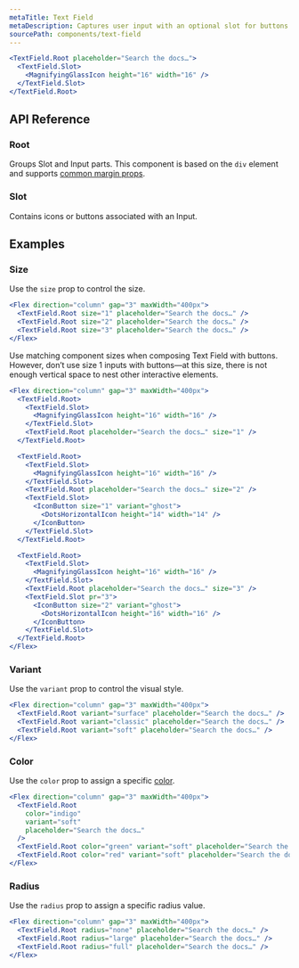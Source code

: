 ```yaml
---
metaTitle: Text Field
metaDescription: Captures user input with an optional slot for buttons and icons.
sourcePath: components/text-field
---
```


```jsx live=true
<TextField.Root placeholder="Search the docs…">
  <TextField.Slot>
    <MagnifyingGlassIcon height="16" width="16" />
  </TextField.Slot>
</TextField.Root>
```

## API Reference

### Root

Groups Slot and Input parts. This component is based on the `div` element and supports [common margin props](/themes/docs/theme/layout#margin-props).

<ThemesPropsTable defs="textFieldRootPropDefs" />

### Slot

Contains icons or buttons associated with an Input.

<ThemesPropsTable defs="textFieldSlotPropDefs" />

## Examples

### Size

Use the `size` prop to control the size.

```jsx live=true
<Flex direction="column" gap="3" maxWidth="400px">
  <TextField.Root size="1" placeholder="Search the docs…" />
  <TextField.Root size="2" placeholder="Search the docs…" />
  <TextField.Root size="3" placeholder="Search the docs…" />
</Flex>
```

Use matching component sizes when composing Text Field with buttons. However, don’t use size 1 inputs with buttons—at this size, there is not enough vertical space to nest other interactive elements.

```jsx live=true
<Flex direction="column" gap="3" maxWidth="400px">
  <TextField.Root>
    <TextField.Slot>
      <MagnifyingGlassIcon height="16" width="16" />
    </TextField.Slot>
    <TextField.Root placeholder="Search the docs…" size="1" />
  </TextField.Root>

  <TextField.Root>
    <TextField.Slot>
      <MagnifyingGlassIcon height="16" width="16" />
    </TextField.Slot>
    <TextField.Root placeholder="Search the docs…" size="2" />
    <TextField.Slot>
      <IconButton size="1" variant="ghost">
        <DotsHorizontalIcon height="14" width="14" />
      </IconButton>
    </TextField.Slot>
  </TextField.Root>

  <TextField.Root>
    <TextField.Slot>
      <MagnifyingGlassIcon height="16" width="16" />
    </TextField.Slot>
    <TextField.Root placeholder="Search the docs…" size="3" />
    <TextField.Slot pr="3">
      <IconButton size="2" variant="ghost">
        <DotsHorizontalIcon height="16" width="16" />
      </IconButton>
    </TextField.Slot>
  </TextField.Root>
</Flex>
```

### Variant

Use the `variant` prop to control the visual style.

```jsx live=true
<Flex direction="column" gap="3" maxWidth="400px">
  <TextField.Root variant="surface" placeholder="Search the docs…" />
  <TextField.Root variant="classic" placeholder="Search the docs…" />
  <TextField.Root variant="soft" placeholder="Search the docs…" />
</Flex>
```

### Color

Use the `color` prop to assign a specific [color](/themes/docs/theme/color).

```jsx live=true
<Flex direction="column" gap="3" maxWidth="400px">
  <TextField.Root
    color="indigo"
    variant="soft"
    placeholder="Search the docs…"
  />
  <TextField.Root color="green" variant="soft" placeholder="Search the docs…" />
  <TextField.Root color="red" variant="soft" placeholder="Search the docs…" />
</Flex>
```

### Radius

Use the `radius` prop to assign a specific radius value.

```jsx live=true
<Flex direction="column" gap="3" maxWidth="400px">
  <TextField.Root radius="none" placeholder="Search the docs…" />
  <TextField.Root radius="large" placeholder="Search the docs…" />
  <TextField.Root radius="full" placeholder="Search the docs…" />
</Flex>
```

